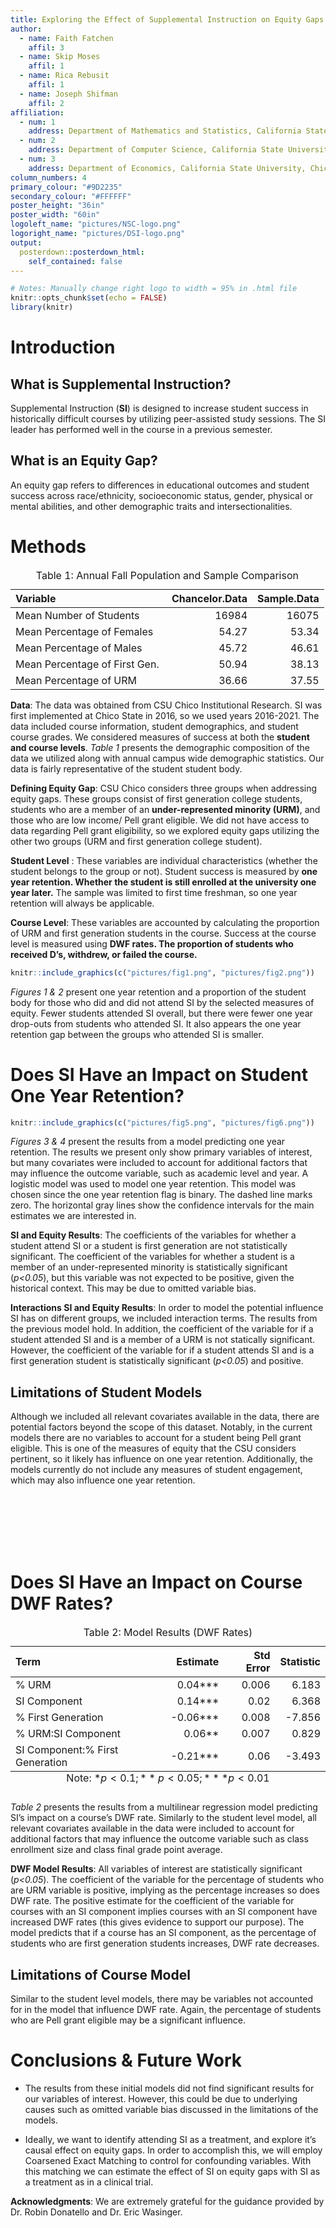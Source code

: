 ```yaml
---
title: Exploring the Effect of Supplemental Instruction on Equity Gaps
author:
  - name: Faith Fatchen
    affil: 3
  - name: Skip Moses
    affil: 1
  - name: Rica Rebusit
    affil: 1
  - name: Joseph Shifman
    affil: 2
affiliation:
  - num: 1
    address: Department of Mathematics and Statistics, California State University, Chico
  - num: 2
    address: Department of Computer Science, California State University, Chico
  - num: 3
    address: Department of Economics, California State University, Chico
column_numbers: 4
primary_colour: "#9D2235"
secondary_colour: "#FFFFFF"
poster_height: "36in"
poster_width: "60in"
logoleft_name: "pictures/NSC-logo.png"
logoright_name: "pictures/DSI-logo.png"
output: 
  posterdown::posterdown_html:
    self_contained: false
---
```


<style>
.poster_title {
  width: 50%;
  text-align: center;
  float: left;
  align-items: center;
  justify-content: center;
  padding: 30px;
  margin-top: 0.1in;
  margin-bottom: 0.1in;
}

.logo_left {
  width: 25%;
  display: flex;
  align-items: center;
  justify-content: center;
}

.logo_right {
  width: 9%;
  display: flex;
  align-items: center;
  justify-content: center;
}

</style>


```r
# Notes: Manually change right logo to width = 95% in .html file
knitr::opts_chunk$set(echo = FALSE)
library(knitr)
```
# Introduction
## **What is Supplemental Instruction? **

Supplemental Instruction (**SI**) is designed to increase student success in historically difficult courses by utilizing peer-assisted study sessions. The SI leader has performed well in the course in a previous semester.  

## **What is an Equity Gap?**
An equity gap  refers to differences in educational outcomes and student success across race/ethnicity, socioeconomic status, gender, physical or mental abilities, and other demographic traits and intersectionalities.

# Methods

  <table>
<caption>Table 1: Annual Fall Population and Sample Comparison</caption>
 <thead>
  <tr>
   <th style="text-align:left;"> Variable </th>
   <th style="text-align:right;"> Chancelor.Data </th>
   <th style="text-align:right;"> Sample.Data </th>
  </tr>
 </thead>
<tbody>
  <tr>
   <td style="text-align:left;"> Mean Number of Students </td>
   <td style="text-align:right;"> 16984 </td>
   <td style="text-align:right;"> 16075 </td>
  </tr>
  <tr>
   <td style="text-align:left;"> Mean Percentage of Females </td>
   <td style="text-align:right;"> 54.27 </td>
   <td style="text-align:right;"> 53.34 </td>
  </tr>
  <tr>
   <td style="text-align:left;"> Mean Percentage of Males </td>
   <td style="text-align:right;"> 45.72 </td>
   <td style="text-align:right;"> 46.61 </td>
  </tr>
  <tr>
   <td style="text-align:left;"> Mean Percentage of First Gen. </td>
   <td style="text-align:right;"> 50.94 </td>
   <td style="text-align:right;"> 38.13 </td>
  </tr>
  <tr>
   <td style="text-align:left;"> Mean Percentage of URM </td>
   <td style="text-align:right;"> 36.66 </td>
   <td style="text-align:right;"> 37.55 </td>
  </tr>
</tbody>
</table>

**Data**: The data was obtained from CSU Chico Institutional Research. SI was first implemented at Chico State in 2016, so we used years 2016-2021. The data included course information, student demographics, and student course grades. We considered measures of success at both the **student and course levels**. _Table 1_ presents the demographic composition of the data we utilized along with annual campus wide demographic statistics. Our data is fairly representative of the student student body.

**Defining Equity Gap**: CSU Chico considers three groups when addressing equity gaps. These groups consist of first generation college students, students who are a member of an **under-represented minority (URM)**, and those who are low income/ Pell grant eligible. We did not have access to data regarding Pell grant eligibility, so we explored equity gaps utilizing the other two groups (URM and first generation college student).

**Student Level** : These variables are individual characteristics (whether the student belongs to the group or not). Student success is measured by **one year retention. Whether the student is still enrolled at the university one year later.** The sample was limited to first time freshman, so one year retention will always be applicable. 

**Course Level**: These variables are accounted by calculating the proportion of URM and first generation students in the course. Success at the course level is measured using **DWF rates. The proportion of students who received D's, withdrew, or failed the course.**

```r
knitr::include_graphics(c("pictures/fig1.png", "pictures/fig2.png"))
```

*Figures 1 & 2* present one year retention and a proportion of the student body for those who did and did not attend SI by the selected measures of equity. Fewer students attended SI overall, but there were fewer one year drop-outs from students who attended SI. It also appears the one year retention gap between the groups who attended SI is smaller.

# Does SI Have an Impact on Student One Year Retention? 

```r
knitr::include_graphics(c("pictures/fig5.png", "pictures/fig6.png"))
```

*Figures 3 & 4* present the results from a model predicting one year retention. The results we present only show primary variables of interest, but many covariates were included to account for additional factors that may influence the outcome variable, such as academic level and year. A logistic model was used to model one year retention. This model was chosen since the one year retention flag is binary. The dashed line marks zero. The horizontal gray lines show the confidence intervals for the main estimates we are interested in.

**SI and Equity Results**: The coefficients of the variables for whether a student attend SI or a student is first generation are not statistically significant. The coefficient of the variables for whether a student is a member of an under-represented minority is statistically significant (*p<0.05*), but this variable was not expected to be positive, given the historical context. This may be due to omitted variable bias.

**Interactions SI and Equity Results**: In order to model the potential influence SI has on different groups, we included interaction terms. The results from the previous model hold. In addition, the coefficient of the variable for if a student attended SI and is a member of a URM is not statically significant. However, the coefficient of the variable for if a student attends SI and is a first generation student is statistically significant (*p<0.05*) and positive.

## **Limitations of Student Models**

Although we included all relevant covariates available in the data, there are potential factors beyond the scope of this dataset. Notably, in the current models there are no variables to account for a student being Pell grant eligible. This is one of the measures of equity that the CSU considers pertinent, so it likely has influence on one year retention. Additionally, the models currently do not include any measures of student engagement, which may also influence one year retention.

<br/>
<br/>
<br/>
<br/>
<br/>

# Does SI Have an Impact on Course DWF Rates?
  
<table>
<caption>Table 2: Model Results (DWF Rates) </caption>
 <caption style="caption-side:bottom">Note: $*p<0.1; **p<0.05; ***p<0.01$</caption>
 <thead>
  <tr>
   <th style="text-align:left;"> Term </th>
   <th style="text-align:right;"> Estimate </th>
   <th style="text-align:right;"> Std Error </th>
   <th style="text-align:right;"> Statistic </th>
  </tr>
 </thead>
<tbody>
  <tr>
   <td style="text-align:left;"> % URM </td>
   <td style="text-align:right;"> 0.04*** </td>
   <td style="text-align:right;"> 0.006 </td>
   <td style="text-align:right;"> 6.183 </td>
  </tr>
  <tr>
   <td style="text-align:left;"> SI Component </td>
   <td style="text-align:right;"> 0.14*** </td>
   <td style="text-align:right;"> 0.02 </td>
   <td style="text-align:right;"> 6.368 </td>
  </tr>
  <tr>
   <td style="text-align:left;"> % First Generation  </td>
   <td style="text-align:right;"> -0.06*** </td>
   <td style="text-align:right;"> 0.008 </td>
   <td style="text-align:right;"> -7.856 </td>
  </tr>
  <tr>
   <td style="text-align:left;"> % URM:SI Component </td>
   <td style="text-align:right;"> 0.06** </td>
   <td style="text-align:right;"> 0.007 </td>
   <td style="text-align:right;"> 0.829 </td>
  </tr>
  <tr>
   <td style="text-align:left;"> SI Component:% First Generation </td>
   <td style="text-align:right;"> -0.21*** </td>
   <td style="text-align:right;"> 0.06 </td>
   <td style="text-align:right;"> -3.493 </td>
  </tr>
</tbody>
</table>

*Table 2* presents the results from a multilinear regression model predicting SI's impact on a course's DWF rate. Similarly to the student level model, all relevant covariates available in the data were included to account for additional factors that may influence the outcome variable such as class enrollment size and class final grade point average.

**DWF Model Results**: All variables of interest are statistically significant (*p<0.05*). The coefficient of the variable for the percentage of students who are URM variable is positive, implying as the percentage increases so does DWF rate. The positive estimate for the coefficient of the variable for courses with an SI component implies courses with an SI component have increased DWF rates (this gives evidence to support our purpose). The model predicts that if a course has an SI component, as the percentage of students who are first generation students increases, DWF rate decreases.

## **Limitations of Course Model**
Similar to the student level models, there may be variables not accounted for in the model that influence DWF rate. Again, the percentage of students who are Pell grant eligible may be a significant influence.

# Conclusions & Future Work

* The results from these initial models did not find significant results for our variables of interest. However, this could be due to underlying causes such as omitted variable bias discussed in the limitations of the models.

* Ideally, we want to identify attending SI as a treatment, and explore it's causal effect on equity gaps.
In order to accomplish this, we will employ Coarsened Exact Matching to control for confounding variables. 
With this matching we can estimate the effect of SI on equity gaps with SI as a treatment as in a clinical trial. 

**Acknowledgments**: We are extremely grateful for the guidance provided by Dr. Robin Donatello and Dr. Eric Wasinger.